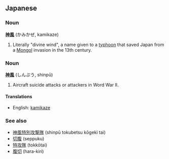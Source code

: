 ==Japanese==
<!-- ===Etymology===
[[神]] ''kami'' "god" + [[風]] ''kaze'' "wind"-->

===Noun===
'''[[神]][[風]]''' (かみかぜ, kamikaze)

# Literally "divine wind", a name given to a [[typhoon]] that saved Japan from a [[Mongol]] invasion in the 13th century.

===Noun===
'''[[神]][[風]]''' (しんぷう, shinpū)

# Aircraft suicide attacks or attackers in Word War II.

====Translations====
*English: [[kamikaze]]

===See also===
*[[神風特別攻撃隊]] (shinpū tokubetsu kōgeki tai)
*[[切腹]] (seppuku)
*[[特攻隊]] (tokkōtai)
*[[腹切]] (hara-kiri)